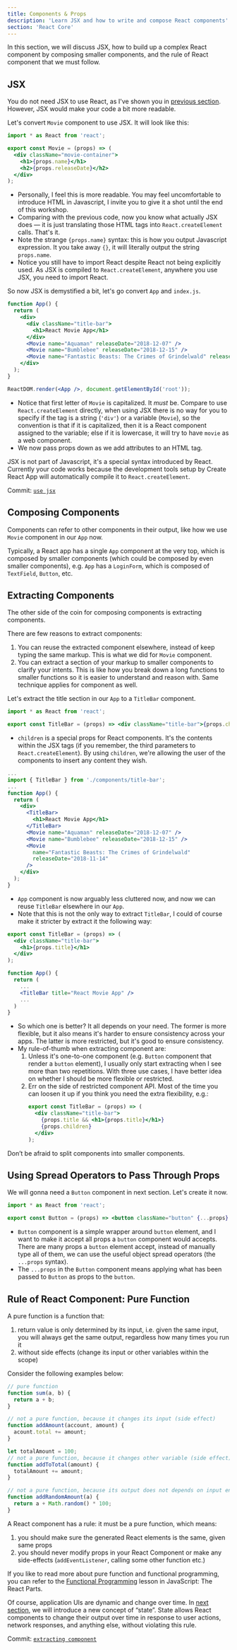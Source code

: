 ```yaml
---
title: Components & Props
description: 'Learn JSX and how to write and compose React components'
section: 'React Core'
---
```


In this section, we will discuss JSX, how to build up a complex React component by composing smaller components, and the rule of React component that we must follow.

## JSX

You do not need JSX to use React, as I've shown you in [previous section](/intro-to-react-js-v2/vanilla-react). However, JSX would make your code a bit more readable.

Let's convert `Movie` component to use JSX. It will look like this:

```jsx fileName="src/components/movie.js"
import * as React from 'react';

export const Movie = (props) => (
  <div className="movie-container">
    <h1>{props.name}</h1>
    <h2>{props.releaseDate}</h2>
  </div>
);
```

- Personally, I feel this is more readable. You may feel uncomfortable to introduce HTML in Javascript, I invite you to give it a shot until the end of this workshop.
- Comparing with the previous code, now you know what actually JSX does &mdash; it is just translating those HTML tags into `React.createElement` calls. That's it.
- Note the strange `{props.name}` syntax: this is how you output Javascript expression. It you take away `{}`, it will literally output the string `props.name`.
- Notice you still have to import React despite React not being explicitly used. As JSX is compiled to `React.createElement`, anywhere you use JSX, you need to import React.

So now JSX is demystified a bit, let's go convert `App` and `index.js`.

```jsx title="src/app.js"
function App() {
  return (
    <div>
      <div className="title-bar">
        <h1>React Movie App</h1>
      </div>
      <Movie name="Aquaman" releaseDate="2018-12-07" />
      <Movie name="Bumblebee" releaseDate="2018-12-15" />
      <Movie name="Fantastic Beasts: The Crimes of Grindelwald" releaseDate="2018-11-14" />
    </div>
  );
}
```

```jsx title="src/index.js"
ReactDOM.render(<App />, document.getElementById('root'));
```

- Notice that first letter of `Movie` is capitalized. It _must_ be. Compare to use `React.createElement` directly, when using JSX there is no way for you to specify if the tag is a string (`'div'`) or a variable (`Movie`), so the convention is that if it is capitalized, then it is a React component assigned to the variable; else if it is lowercase, it will try to have `movie` as a web component.
- We now pass props down as we add attributes to an HTML tag.

<aside>

JSX is not part of Javascript, it's a special syntax introduced by React. Currently your code works because the development tools setup by Create React App will automatically compile it to `React.createElement`.

Commit: [`use jsx`](https://github.com/malcolm-kee/react-movie-app-v2/commit/3bbdb03122a2179918241780fa8a278a4d679308)

</aside>

## Composing Components

Components can refer to other components in their output, like how we use `Movie` component in our `App` now.

Typically, a React app has a single `App` component at the very top, which is composed by smaller components (which could be composed by even smaller components), e.g. `App` has a `LoginForm`, which is composed of `TextField`, `Button`, etc.

## Extracting Components

The other side of the coin for composing components is extracting components.

There are few reasons to extract components:

1.  You can reuse the extracted component elsewhere, instead of keep typing the same markup. This is what we did for `Movie` component.
1.  You can extract a section of your markup to smaller components to clarify your intents. This is like how you break down a long functions to smaller functions so it is easier to understand and reason with. Same technique applies for component as well.

Let's extract the title section in our `App` to a `TitleBar` component.

```jsx title="src/components/title-bar.js"
import * as React from 'react';

export const TitleBar = (props) => <div className="title-bar">{props.children}</div>;
```

- `children` is a special props for React components. It's the contents within the JSX tags (if you remember, the third parameters to `React.createElement`). By using `children`, we're allowing the user of the components to insert any content they wish.

```jsx title="src/app.js"
...
import { TitleBar } from './components/title-bar';
...
function App() {
  return (
    <div>
      <TitleBar>
        <h1>React Movie App</h1>
      </TitleBar>
      <Movie name="Aquaman" releaseDate="2018-12-07" />
      <Movie name="Bumblebee" releaseDate="2018-12-15" />
      <Movie
        name="Fantastic Beasts: The Crimes of Grindelwald"
        releaseDate="2018-11-14"
      />
    </div>
  );
}
```

- `App` component is now arguably less cluttered now, and now we can reuse `TitleBar` elsewhere in our `App`.
- Note that this is not the only way to extract `TitleBar`, I could of course make it stricter by extract it the following way:

```jsx title="src/components/title-bar.js"
export const TitleBar = (props) => (
  <div className="title-bar">
    <h1>{props.title}</h1>
  </div>
);
```

```jsx title="src/app.js"
function App() {
  return (
    ...
    <TitleBar title="React Movie App" />
    ...
  )
}
```

- So which one is better? It all depends on your need. The former is more flexible, but it also means it's harder to ensure consistency across your apps. The latter is more restricted, but it's good to ensure consistency.
- My rule-of-thumb when extracting component are:
  1.  Unless it's one-to-one component (e.g. `Button` component that render a `button` element), I usually only start extracting when I see more than two repetitions. With three use cases, I have better idea on whether I should be more flexible or restricted.
  1.  Err on the side of restricted component API. Most of the time you can loosen it up if you think you need the extra flexibility, e.g.:
      ```jsx
      export const TitleBar = (props) => (
        <div className="title-bar">
          {props.title && <h1>{props.title}</h1>}
          {props.children}
        </div>
      );
      ```

Don’t be afraid to split components into smaller components.

## Using Spread Operators to Pass Through Props

We will gonna need a `Button` component in next section. Let's create it now.

```jsx title="src/components/button.js"
import * as React from 'react';

export const Button = (props) => <button className="button" {...props} />;
```

- `Button` component is a simple wrapper around `button` element, and I want to make it accept all props a `button` component would accepts. There are many props a `button` element accept, instead of manually type all of them, we can use the useful object spread operators (the `...props` syntax).
- The `...props` in the `Button` component means applying what has been passed to `Button` as props to the `button`.

## Rule of React Component: Pure Function

A pure function is a function that:

1.  return value is only determined by its input, i.e. given the same input, you will always get the same output, regardless how many times you run it
1.  without side effects (change its input or other variables within the scope)

Consider the following examples below:

```javascript
// pure function
function sum(a, b) {
  return a + b;
}

// not a pure function, because it changes its input (side effect)
function addAmount(account, amount) {
  acount.total += amount;
}

let totalAmount = 100;
// not a pure function, because it changes other variable (side effect)
function addToTotal(amount) {
  totalAmount += amount;
}

// not a pure function, because its output does not depends on input entirely
function addRandomAmount(a) {
  return a + Math.random() * 100;
}
```

A React component has a rule: it must be a pure function, which means:

1.  you should make sure the generated React elements is the same, given same props
1.  you should never modify props in your React Component or make any side-effects (`addEventListener`, calling some other function etc.)

<aside>

If you like to read more about pure function and functional programming, you can refer to the [Functional Programming][fp-lesson] lesson in JavaScript: The React Parts.

</aside>

Of course, application UIs are dynamic and change over time. In [next section](/intro-to-react-js-v2/hooks), we will introduce a new concept of “state”. State allows React components to change their output over time in response to user actions, network responses, and anything else, without violating this rule.

<aside>

Commit: [`extracting component`](https://github.com/malcolm-kee/react-movie-app-v2/commit/03a117818ed9aaef04e88af3615404ac0d0d9ab7)

</aside>

[fp-lesson]: /js-the-react-parts/functional-programming
